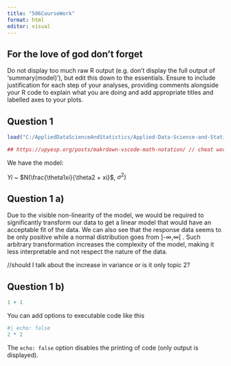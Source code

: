 ```yaml
---
title: "506CourseWork"
format: html
editor: visual
---
```


## For the love of god don't forget

Do not display too much raw R output (e.g. don’t display the full output of
‘summary(model)’), but edit this down to the essentials. Ensure to include justification for each step of your
analyses, providing comments alongside your R code to explain what you are doing and add appropriate titles
and labelled axes to your plots.


## Question 1

```r

load("C:/AppliedDataScienceAndStatistics/Applied-Data-Science-and-Statistics/Term2/StatisticalDataModeling/datasets_exercises_Assessment.RData")

## https://upyesp.org/posts/makrdown-vscode-math-notation/ // cheat worksheet
```

We have the model: 

$Yi$ ~ $N(\frac{\theta1xi}{\theta2 + xi}$, $\sigma^2)$

## Question 1 a)

Due to the visible non-linearity of the model, we would be required to significantly transform our data to get a linear model that would have an acceptable fit of the data. We can also see that the response data seems to be only positive while a normal distribution goes from ]-$\infty$,$\infty$[ . Such arbitrary transformation increases the complexity of the model, making it less interpretable and not respect the nature of the data.

//should I talk about the increase in variance or is it only topic 2?



## Question 1 b)


```r
1 + 1
```

You can add options to executable code like this

```r
#| echo: false
2 * 2
```

The `echo: false` option disables the printing of code (only output is
displayed).
